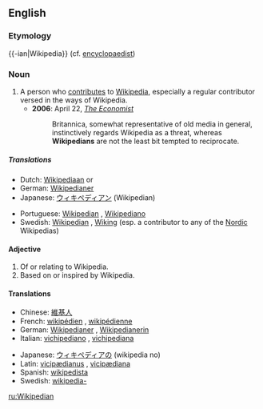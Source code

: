 ==English==

===Etymology===
{{-ian|Wikipedia}} (cf. [[encyclopaedist]])

===Noun===
{{wikipedia}}
{{en-noun}}

# A person who [[contribute]]s to [[Wikipedia]], especially a regular contributor versed in the ways of Wikipedia.
#*'''2006''': April 22, ''[[w:The Economist|The Economist]]''
#*:Britannica, somewhat representative of old media in general, instinctively regards Wikipedia as a threat, whereas '''Wikipedians''' are not the least bit tempted to reciprocate.

=====Translations=====
{{trans-top|a person who uses, edits, or contributes to Wikipedia}}
*Dutch: [[Wikipediaan]] {{m}} or {{f}}
*German: [[Wikipedianer]]
*Japanese: [[ウィキペディアン]] (Wikipedian)
{{trans-mid}}
*Portuguese: [[#Portuguese|Wikipedian]] {{c}}, [[Wikipediano]]
*Swedish: [[#Swedish|Wikipedian]] {{c}}, [[Wiking]] {{c}} (esp. a contributor to any of the [[Nordic]] Wikipedias)
{{trans-bottom}}

====Adjective====
{{en-adj|-}}

# Of or relating to Wikipedia.
# Based on or inspired by Wikipedia.

====Translations====
{{top}}
*Chinese: [[維基人]]
*French: [[wikipédien]] {{m}}, [[wikipédienne]] {{f}}
*German: [[Wikipedianer]] {{m}}, [[Wikipedianerin]] {{f}}
*Italian: [[vichipediano]] {{m}}, [[vichipediana]] {{f}}
{{mid}}
*Japanese: [[ウィキペディア]]の (wikipedia no)
*Latin: [[vicipædianus]] {{m}}, [[vicipædiana]] {{f}}
*Spanish: [[wikipedista]]
*Swedish: [[wikipedia-]]
{{bottom}}

[[ru:Wikipedian]]
